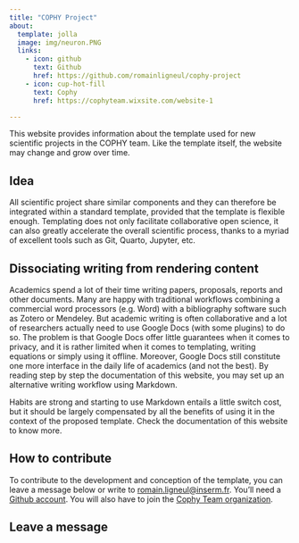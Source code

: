 ```yaml
---
title: "COPHY Project"
about:
  template: jolla
  image: img/neuron.PNG
  links:
    - icon: github
      text: Github
      href: https://github.com/romainligneul/cophy-project
    - icon: cup-hot-fill
      text: Cophy
      href: https://cophyteam.wixsite.com/website-1

---
```


This website provides information about the template used for new scientific projects in the COPHY team. Like the template itself, the website may change and grow over time.

## Idea

All scientific project share similar components and they can therefore be integrated within a standard template, provided that the template is flexible enough. Templating does not only facilitate collaborative open science, it can also greatly accelerate the overall scientific process, thanks to a myriad of excellent tools such as Git, Quarto, Jupyter, etc.

## Dissociating writing from rendering content

Academics spend a lot of their time writing papers, proposals, reports and other documents. Many are happy with traditional workflows combining a commercial word processors (e.g. Word) with a bibliography software such as Zotero or Mendeley.
But academic writing is often collaborative and a lot of researchers actually need to use Google Docs (with some plugins) to do so.
The problem is that Google Docs offer little guarantees when it comes to privacy, and it is rather limited when it comes to templating, writing equations or simply using it offline. Moreover, Google Docs still constitute one more interface in the daily life of academics (and not the best). By reading step by step the documentation of this website, you may set up an alternative writing workflow using Markdown.

Habits are strong and starting to use Markdown entails a little switch cost, but it should be largely compensated by all the benefits of using it in the context of the proposed template. Check the documentation of this website to know more.

## How to contribute

To contribute to the development and conception of the template, you can leave a message below or write to [romain.ligneul\@inserm.fr](mailto:romain.ligneul@inserm.fr). You'll need a [Github account](github.com). You will also have to join the [Cophy Team organization](https://github.com/cophyteam/). 

## Leave a message

<script src="https://giscus.app/client.js"
        data-repo="cophyteam/project-template"
        data-repo-id="R_kgDOKt7a2g"
        data-category="CommentsWebsite"
        data-category-id="DIC_kwDOKt7a2s4CgoKJ"
        data-mapping="pathname"
        data-strict="0"
        data-reactions-enabled="1"
        data-emit-metadata="0"
        data-input-position="top"
        data-theme="preferred_color_scheme"
        data-lang="en"
        crossorigin="anonymous"
        async>
</script>